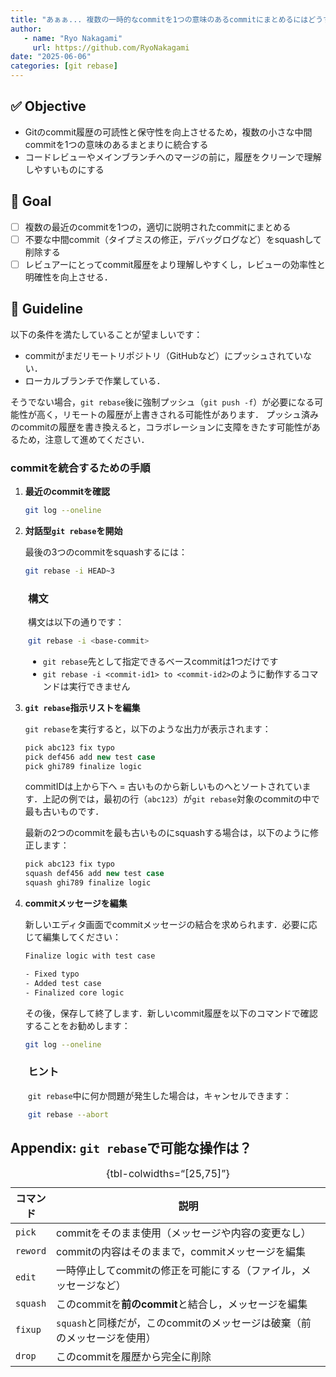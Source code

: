 ```yaml
---
title: "あぁぁ... 複数の一時的なcommitを1つの意味のあるcommitにまとめるにはどうすればええんや？"
author: 
   - name: "Ryo Nakagami"
     url: https://github.com/RyoNakagami
date: "2025-06-06"
categories: [git rebase]
---
```


## ✅ Objective

- Gitのcommit履歴の可読性と保守性を向上させるため，複数の小さな中間commitを1つの意味のあるまとまりに統合する
- コードレビューやメインブランチへのマージの前に，履歴をクリーンで理解しやすいものにする

## 🎯 Goal


- [ ] 複数の最近のcommitを1つの，適切に説明されたcommitにまとめる
- [ ] 不要な中間commit（タイプミスの修正，デバッグログなど）をsquashして削除する
- [ ] レビュアーにとってcommit履歴をより理解しやすくし，レビューの効率性と明確性を向上させる．


## 📘 Guideline

::: {.callout-note}

以下の条件を満たしていることが望ましいです：

- commitがまだリモートリポジトリ（GitHubなど）にプッシュされていない．
- ローカルブランチで作業している．

そうでない場合，`git rebase`後に強制プッシュ（`git push -f`）が必要になる可能性が高く，リモートの履歴が上書きされる可能性があります．
[プッシュ済みのcommitの履歴を書き換えると，コラボレーションに支障をきたす可能性がある]{.regmonkey_bold}ため，注意して進めてください．

:::

### commitを統合するための手順

1. **最近のcommitを確認**

    ```bash
    git log --oneline
    ```

2. **対話型`git rebase`を開始**

    最後の3つのcommitをsquashするには：

    ```bash
    git rebase -i HEAD~3
    ```

:::{.callout-note style="margin-left:2em"}
### 構文

構文は以下の通りです：

```bash
git rebase -i <base-commit>
```

- `git rebase`先として指定できるベースcommitは1つだけです
- `git rebase -i <commit-id1> to <commit-id2>`のように動作するコマンドは実行できません


:::

3. **`git rebase`指示リストを編集**

    `git rebase`を実行すると，以下のような出力が表示されます：

    ```csharp
    pick abc123 fix typo
    pick def456 add new test case
    pick ghi789 finalize logic
    ```

    commitIDは上から下へ = 古いものから新しいものへとソートされています．上記の例では，最初の行（`abc123`）が`git rebase`対象のcommitの中で最も古いものです．

    最新の2つのcommitを最も古いものにsquashする場合は，以下のように修正します：

    ```csharp
    pick abc123 fix typo
    squash def456 add new test case
    squash ghi789 finalize logic
    ```

4. **commitメッセージを編集**

    新しいエディタ画面でcommitメッセージの結合を求められます．必要に応じて編集してください：

    ```bash
    Finalize logic with test case

    - Fixed typo
    - Added test case
    - Finalized core logic
    ```

    その後，保存して終了します．新しいcommit履歴を以下のコマンドで確認することをお勧めします：

    ```bash
    git log --oneline
    ```


:::{.callout-note style="margin-left:2em"}
### ヒント

`git rebase`中に何か問題が発生した場合は，キャンセルできます：

```bash
git rebase --abort
```
:::


## Appendix: `git rebase`で可能な操作は？

:::{.no-border-top-table}

| コマンド  | 説明                                                           |
| -------- | ------------------------------------------------------------- |
| `pick`   | commitをそのまま使用（メッセージや内容の変更なし）              |
| `reword` | commitの内容はそのままで，commitメッセージを編集              |
| `edit`   | 一時停止してcommitの修正を可能にする（ファイル，メッセージなど） |
| `squash` | このcommitを**前のcommit**と結合し，メッセージを編集          |
| `fixup`  | `squash`と同様だが，このcommitのメッセージは破棄（前のメッセージを使用）|
| `drop`   | このcommitを履歴から完全に削除                                |

: {tbl-colwidths="[25,75]"}

:::
